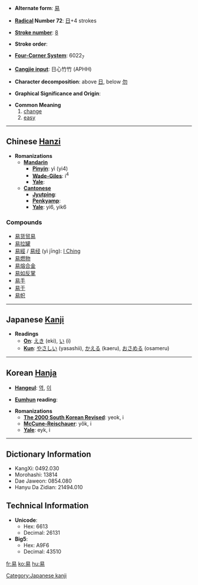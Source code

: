 * '''Alternate form''': [[易]]

* '''[[Wiktionary:Chinese radical index| Radical]] Number 72''': [[Wiktionary:Chinese radical index 日|日]]+4 strokes

* '''[[Wiktionary:Chinese total strokes index|Stroke number]]''': [[Wiktionary:Chinese total strokes index 8|8]]

* '''Stroke order''': 

* '''[[Wiktionary:Chinese four corner index|Four-Corner System]]''': 6022<sub>7</sub>

* '''[[Wiktionary:Chinese Cangjie index|Cangjie input]]''': 日心竹竹 (APHH)

* '''Character decomposition''': above [[日]], below [[勿]]

* '''Graphical Significance and Origin''': 

* '''Common Meaning'''
*#[[change]]
*# [[easy]]

----

== Chinese [[Hanzi]] ==

* '''Romanizations'''
** '''[[Mandarin]]'''
*** '''[[Pinyin]]''': yì (yi4)
*** '''[[Wade-Giles]]''': i<sup>4</sup>
*** '''[[Yale]]''': 
** '''[[Cantonese]]'''
*** '''[[Jyutping]]''':
*** '''[[Penkyamp]]''': 
*** '''[[Yale]]''': yi6, yik6

===Compounds===
*[[易货贸易]]
*[[易拉罐]]
* [[易經]] / [[易经]] (yì jīng): [[I Ching]]
*[[易燃物]]
*[[易熔合金]]
*[[易如反掌]]
*[[易手]]
*[[易于]]
*[[易帜]]


----

== Japanese [[Kanji]] ==

* '''Readings'''
** '''[[On]]''': [[えき]] (eki), [[い]] (i)
** '''[[Kun]]''': [[やさしい]] (yasashii), [[かえる]] (kaeru), [[おさめる]] (osameru)
 

----

== Korean [[Hanja]] ==

* '''[[Hangeul]]''': [[역]], [[이]]

* '''[[Eumhun]] reading''': 

* '''Romanizations'''
** '''[[The 2000 South Korean Revised Romanization|The 2000 South Korean Revised]]''': yeok, i
** '''[[McCune-Reischauer]]''': yŏk, i
** '''[[Yale]]''': eyk, i

----

== Dictionary Information ==

* KangXi: 0492.030
* Morohashi: 13814
* Dae Jaweon: 0854.080
* Hanyu Da Zidian: 21494.010

== Technical Information ==

* '''Unicode''':
** Hex: 6613
** Decimal: 26131
* '''Big5''':
** Hex: A9F6
** Decimal: 43510

[[Category:Japanese kanji]]

[[fr:易]]
[[ko:易]]
[[hu:易]]